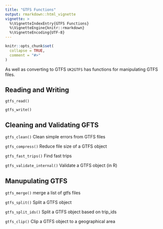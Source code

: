 ```yaml
---
title: "GTFS Functions"
output: rmarkdown::html_vignette
vignette: >
  %\VignetteIndexEntry{GTFS Functions}
  %\VignetteEngine{knitr::rmarkdown}
  %\VignetteEncoding{UTF-8}
---
```


```r
knitr::opts_chunk$set(
  collapse = TRUE,
  comment = "#>"
)
```

As well as converting to GTFS `UK2GTFS` has functions for manipulating GTFS files.

## Reading and Writing

`gtfs_read()`

`gtfs_write()`


## Cleaning and Validating GFTS

`gtfs_clean()` Clean simple errors from GTFS files

`gtfs_compress()` Reduce file size of a GTFS object

`gtfs_fast_trips()` Find fast trips

`gtfs_validate_internal()` Validate a GTFS object (in R)

## Manupulating GTFS

`gtfs_merge()` merge a list of gtfs files

`gtfs_split()` Split a GTFS object

`gtfs_split_ids()` Split a GTFS object based on trip_ids

`gtfs_clip()` Clip a GTFS object to a geographical area
